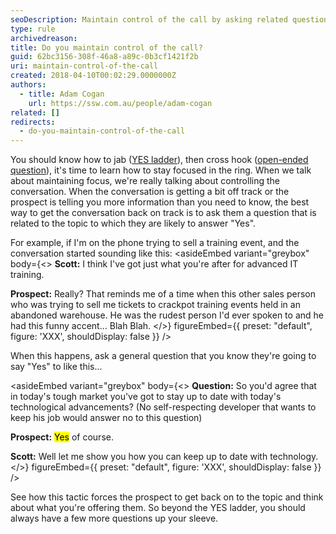 ```yaml
---
seoDescription: Maintain control of the call by asking related questions that encourage a "Yes" response and keep the conversation on track.
type: rule
archivedreason:
title: Do you maintain control of the call?
guid: 62bc3156-308f-46a8-a89c-0b3cf1421f2b
uri: maintain-control-of-the-call
created: 2018-04-10T00:02:29.0000000Z
authors:
  - title: Adam Cogan
    url: https://ssw.com.au/people/adam-cogan
related: []
redirects:
  - do-you-maintain-control-of-the-call
---
```


You should know how to jab ([YES ladder](/build-a-yes-ladder-to-your-outbound-script)), then cross hook ([open-ended question](/ask-open-ended-questions)), it's time to learn how to stay focused in the ring. When we talk about maintaining focus, we're really talking about controlling the conversation. When the conversation is getting a bit off track or the prospect is telling you more information than you need to know, the best way to get the conversation back on track is to ask them a question that is related to the topic to which they are likely to answer "Yes".

For example, if I'm on the phone trying to sell a training event, and the conversation started sounding like this:
<asideEmbed
  variant="greybox"
  body={<>
    **Scott:** I think I've got just what you're after for advanced IT training.

**Prospect:** Really? That reminds me of a time when this other sales person who was trying to sell me tickets to crackpot training events held in an abandoned warehouse. He was the rudest person I'd ever spoken to and he had this funny accent... Blah Blah.
  </>}
  figureEmbed={{
    preset: "default",
    figure: 'XXX',
    shouldDisplay: false
  }}
/>

When this happens, ask a general question that you know they're going to say "Yes" to like this...

<asideEmbed
  variant="greybox"
  body={<>
    **Question:** So you'd agree that in today's tough market you've got to stay up to date with today's technological advancements? (No self-respecting developer that wants to keep his job would answer no to this question)

**Prospect:** <mark>Yes</mark> of course.

**Scott:** Well let me show you how you can keep up to date with technology.
  </>}
  figureEmbed={{
    preset: "default",
    figure: 'XXX',
    shouldDisplay: false
  }}
/>

See how this tactic forces the prospect to get back on to the topic and think about what you're offering them. So beyond the YES ladder, you should always have a few more questions up your sleeve.
